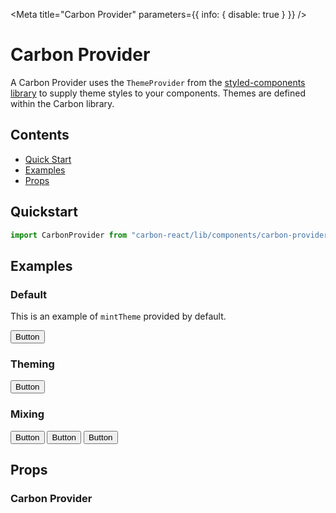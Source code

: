 

<Meta title="Carbon Provider" parameters={{ info: { disable: true } }} />

# Carbon Provider

A Carbon Provider uses the `ThemeProvider` from the [styled-components library](https://styled-components.com/docs/advanced#theming) to supply theme styles to your components. Themes are defined within the Carbon library.

## Contents

- [Quick Start](#quick-start)
- [Examples](#examples)
- [Props](#props)

## Quickstart

```javascript
import CarbonProvider from "carbon-react/lib/components/carbon-provider";
```

## Examples

### Default

This is an example of `mintTheme` provided by default.

<Preview>
  <Story name="default">
    <CarbonProvider>
      <Button buttonType="primary">Button</Button>
    </CarbonProvider>
  </Story>
</Preview>

### Theming

<Preview>
  <Story name="theming">
    <CarbonProvider theme={aegeanTheme}>
      <Button buttonType="primary">Button</Button>
    </CarbonProvider>
  </Story>
</Preview>

### Mixing

<Preview>
  <Story name="mixing">
    <CarbonProvider>
      <Button buttonType="primary">Button</Button>
    </CarbonProvider>
    <CarbonProvider theme={aegeanTheme}>
      <Button buttonType="primary">Button</Button>
      <CarbonProvider theme={baseTheme}>
        <Button buttonType="primary">Button</Button>
      </CarbonProvider>
    </CarbonProvider>
  </Story>
</Preview>

## Props

### Carbon Provider

<Props of={CarbonProvider} />

